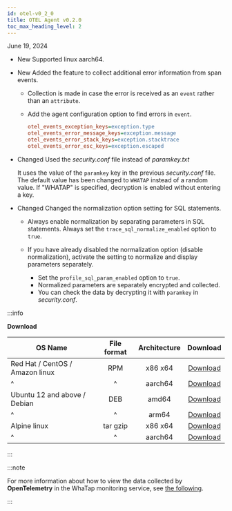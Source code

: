 ```yaml
---
id: otel-v0_2_0
title: OTEL Agent v0.2.0
toc_max_heading_level: 2
---
```


June 19, 2024

- <Status>New</Status> Supported linux aarch64.

- <Status>New</Status> Added the feature to collect additional error information from span events.

  - Collection is made in case the error is received as an `event` rather than an `attribute`.

  - Add the agent configuration option to find errors in `event`.

    ```ini title="whatap.conf"
    otel_events_exception_keys=exception.type
    otel_events_error_message_keys=exception.message
    otel_events_error_stack_keys=exception.stacktrace
    otel_events_error_esc_keys=exception.escaped
    ```

- <Status>Changed</Status> Used the *security.conf* file instead of *paramkey.txt*

  It uses the value of the `paramkey` key in the previous *security.conf* file. The default value has been changed to `WHATAP` instead of a random value. If "WHATAP" is specified, decryption is enabled without entering a key.

- <Status>Changed</Status> Changed the normalization option setting for SQL statements.

  - Always enable normalization by separating parameters in SQL statements. Always set the `trace_sql_normalize_enabled` option to `true`.

  - If you have already disabled the normalization option (disable normalization), activate the setting to normalize and display parameters separately.

    - Set the `profile_sql_param_enabled` option to `true`.
    - Normalized parameters are separately encrypted and collected.
    - You can check the data by decrypting it with `paramkey` in *security.conf*.

:::info

**Download**

| OS Name                         | File format | Architecture |                                      Download                                     |
| ------------------------------- | :---------: | :----------: | :-------------------------------------------------------------------------------: |
| Red Hat / CentOS / Amazon linux |     RPM     |    x86 x64   |  [Download](https://repo.whatap.io/centos/6/x86_64/whatap-otel-0.2-0.x86_64.rpm)  |
| \^                              |      \^     |    aarch64   | [Download](https://repo.whatap.io/centos/7/aarch64/whatap-otel-0.2-0.aarch64.rpm) |
| Ubuntu 12 and above / Debian    |     DEB     |     amd64    |   [Download](https://repo.whatap.io/debian/unstable/whatap-otel_0.2.0_amd64.deb)  |
| \^                              |      \^     |     arm64    |   [Download](https://repo.whatap.io/debian/unstable/whatap-otel_0.2.0_arm64.deb)  |
| Alpine linux                    |   tar gzip  |    x86 x64   |     [Download](https://repo.whatap.io/alpine/x86_64/whatap-otel-0.2.0.tar.gz)     |
| \^                              |      \^     |    aarch64   |     [Download](https://repo.whatap.io/alpine/aarch64/whatap-otel-0.2.0.tar.gz)    |

:::

:::note

For more information about how to view the data collected by **OpenTelemetry** in the WhaTap monitoring service, see [the following](../../opentelemetry/introduction).

:::
